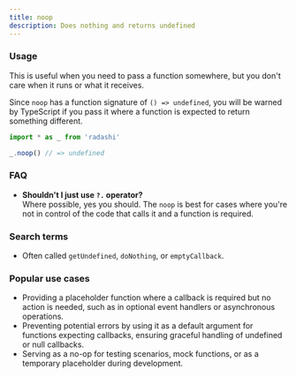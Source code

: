 ```yaml
---
title: noop
description: Does nothing and returns undefined
---
```


### Usage

This is useful when you need to pass a function somewhere, but you don't care when it runs or what it receives.

Since `noop` has a function signature of `() => undefined`, you will be warned by TypeScript if you pass it where a function is expected to return something different.

```ts
import * as _ from 'radashi'

_.noop() // => undefined
```

### FAQ

- **Shouldn't I just use `?.` operator?**  
  Where possible, yes you should. The `noop` is best for cases where you're not in control of the code that calls it and a function is required.

### Search terms

- Often called `getUndefined`, `doNothing`, or `emptyCallback`.

### Popular use cases

- Providing a placeholder function where a callback is required but no action is needed, such as in optional event handlers or asynchronous operations.
- Preventing potential errors by using it as a default argument for functions expecting callbacks, ensuring graceful handling of undefined or null callbacks.
- Serving as a no-op for testing scenarios, mock functions, or as a temporary placeholder during development.
